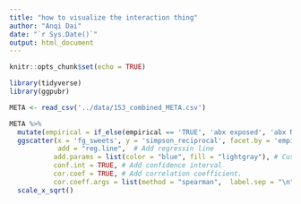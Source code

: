 ```yaml
---
title: "how to visualize the interaction thing"
author: "Anqi Dai"
date: "`r Sys.Date()`"
output: html_document
---
```


```r
knitr::opts_chunk$set(echo = TRUE)
```

```r
library(tidyverse)
library(ggpubr)
```

```r
META <- read_csv('../data/153_combined_META.csv')

META %>% 
  mutate(empirical = if_else(empirical == 'TRUE', 'abx exposed', 'abx NOT exposed')) %>% 
  ggscatter(x = 'fg_sweets', y = 'simpson_reciprocal', facet.by = 'empirical',  
            add = "reg.line",  # Add regressin line
           add.params = list(color = "blue", fill = "lightgray"), # Customize line
           conf.int = TRUE, # Add confidence interval
           cor.coef = TRUE, # Add correlation coefficient.
           cor.coeff.args = list(method = "spearman",  label.sep = "\n")) +
  scale_x_sqrt()
```


